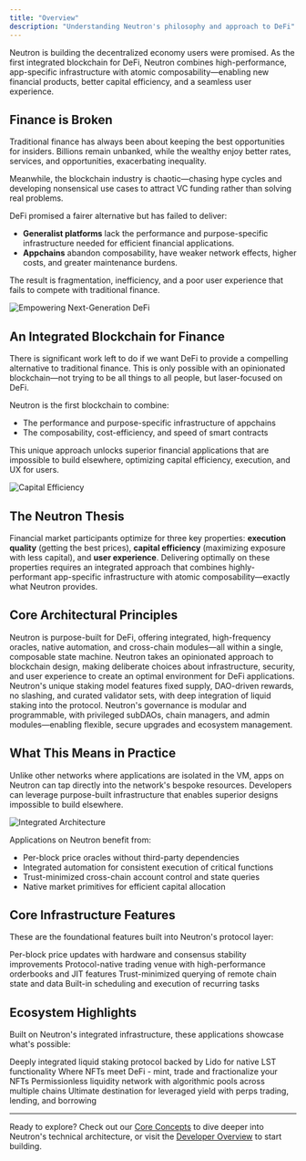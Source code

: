 ```yaml
---
title: "Overview"
description: "Understanding Neutron's philosophy and approach to DeFi"
---
```


Neutron is building the decentralized economy users were promised. As the first integrated blockchain for DeFi, Neutron combines high-performance, app-specific infrastructure with atomic composability—enabling new financial products, better capital efficiency, and a seamless user experience.

## Finance is Broken

Traditional finance has always been about keeping the best opportunities for insiders. Billions remain unbanked, while the wealthy enjoy better rates, services, and opportunities, exacerbating inequality.

Meanwhile, the blockchain industry is chaotic—chasing hype cycles and developing nonsensical use cases to attract VC funding rather than solving real problems.

DeFi promised a fairer alternative but has failed to deliver:

- **Generalist platforms** lack the performance and purpose-specific infrastructure needed for efficient financial applications.
- **Appchains** abandon composability, have weaker network effects, higher costs, and greater maintenance burdens.

The result is fragmentation, inefficiency, and a poor user experience that fails to compete with traditional finance.

![Empowering Next-Generation DeFi](/images/empower.png)

## An Integrated Blockchain for Finance

There is significant work left to do if we want DeFi to provide a compelling alternative to traditional finance. This is only possible with an opinionated blockchain—not trying to be all things to all people, but laser-focused on DeFi.

Neutron is the first blockchain to combine:
- The performance and purpose-specific infrastructure of appchains
- The composability, cost-efficiency, and speed of smart contracts

This unique approach unlocks superior financial applications that are impossible to build elsewhere, optimizing capital efficiency, execution, and UX for users.

![Capital Efficiency](/images/capital-efficiency.png)

## The Neutron Thesis

Financial market participants optimize for three key properties: **execution quality** (getting the best prices), **capital efficiency** (maximizing exposure with less capital), and **user experience**. Delivering optimally on these properties requires an integrated approach that combines highly-performant app-specific infrastructure with atomic composability—exactly what Neutron provides.

## Core Architectural Principles

<CardGroup cols={2}>
  <Card title="Integrated Architecture" icon="puzzle-piece" href="/concepts/integrated-architecture">
    Neutron is purpose-built for DeFi, offering integrated, high-frequency oracles, native automation, and cross-chain modules—all within a single, composable state machine.
  </Card>
  <Card title="Opinionated Blockchains" icon="compass" href="/concepts/opinionated-blockchains">
    Neutron takes an opinionated approach to blockchain design, making deliberate choices about infrastructure, security, and user experience to create an optimal environment for DeFi applications.
  </Card>
  <Card title="Proof of Liquid Staking" icon="shield-check" href="/concepts/proof-of-liquid-staking">
    Neutron's unique staking model features fixed supply, DAO-driven rewards, no slashing, and curated validator sets, with deep integration of liquid staking into the protocol.
  </Card>
  <Card title="Modular Governance" icon="gavel" href="/concepts/modular-governance">
    Neutron's governance is modular and programmable, with privileged subDAOs, chain managers, and admin modules—enabling flexible, secure upgrades and ecosystem management.
  </Card>
</CardGroup>

## What This Means in Practice

Unlike other networks where applications are isolated in the VM, apps on Neutron can tap directly into the network's bespoke resources. Developers can leverage purpose-built infrastructure that enables superior designs impossible to build elsewhere.

![Integrated Architecture](/images/integrated.png)

Applications on Neutron benefit from:
- Per-block price oracles without third-party dependencies
- Integrated automation for consistent execution of critical functions
- Trust-minimized cross-chain account control and state queries
- Native market primitives for efficient capital allocation

## Core Infrastructure Features

These are the foundational features built into Neutron's protocol layer:

<CardGroup cols={2}>
  <Card title="High-Frequency Oracle" icon="bolt" href="/developers/modules/oracle">
    Per-block price updates with hardware and consensus stability improvements
  </Card>
  <Card title="Integrated Orderbook" icon="gauge-high" href="/defi/duality">
    Protocol-native trading venue with high-performance orderbooks and JIT features
  </Card>
  <Card title="Interchain Queries" icon="magnifying-glass" href="/developers/modules/interchain-queries">
    Trust-minimized querying of remote chain state and data
  </Card>
  <Card title="Native Automation" icon="robot" href="/developers/modules/cron">
    Built-in scheduling and execution of recurring tasks
  </Card>
</CardGroup>

## Ecosystem Highlights

Built on Neutron's integrated infrastructure, these applications showcase what's possible:

<CardGroup cols={2}>
  <Card title="Drop Protocol" icon="droplet" href="/defi/drop">
    Deeply integrated liquid staking protocol backed by Lido for native LST functionality
  </Card>
  <Card title="Superbolt" icon="bolt" href="https://superbolt.wtf/">
    Where NFTs meet DeFi - mint, trade and fractionalize your NFTs
  </Card>
  <Card title="Astroport" icon="satellite" href="https://astroport.fi/">
    Permissionless liquidity network with algorithmic pools across multiple chains
  </Card>
  <Card title="Mars Protocol" icon="rocket" href="https://marsprotocol.io/">
    Ultimate destination for leveraged yield with perps trading, lending, and borrowing
  </Card>
</CardGroup>

---

Ready to explore? Check out our [Core Concepts](/concepts/integrated-architecture) to dive deeper into Neutron's technical architecture, or visit the [Developer Overview](/developers/overview) to start building.

